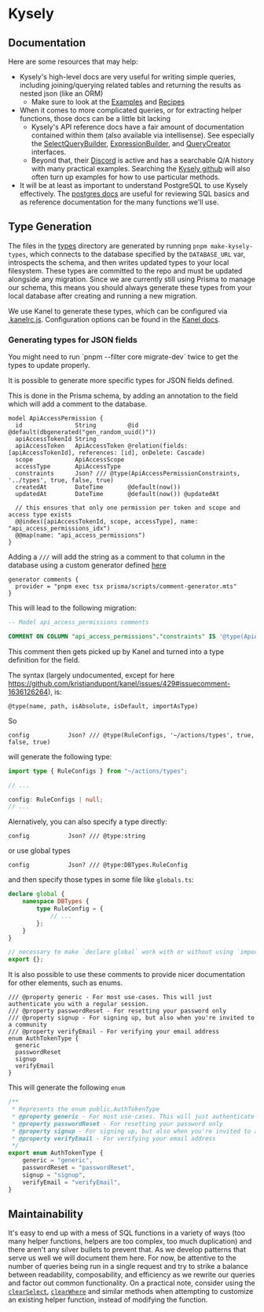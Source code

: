 
# Kysely

## Documentation

Here are some resources that may help:

- Kysely's high-level docs are very useful for writing simple queries, including joining/querying related tables and returning the results as nested json (like an ORM)
    - Make sure to look at the [Examples](https://kysely.dev/docs/category/examples) and [Recipes](https://kysely.dev/docs/category/recipes)
- When it comes to more complicated queries, or for extracting helper functions, those docs can be a little bit lacking
    - Kysely's API reference docs have a fair amount of documentation contained within them (also available via intellisense). See especially the [SelectQueryBuilder](https://kysely-org.github.io/kysely-apidoc/interfaces/SelectQueryBuilder.html), [ExpressionBuilder](https://kysely-org.github.io/kysely-apidoc/interfaces/ExpressionBuilder.html), and [QueryCreator](https://kysely-org.github.io/kysely-apidoc/classes/QueryCreator.html) interfaces.
    - Beyond that, their [Discord](https://discord.gg/xyBJ3GwvAm) is active and has a searchable Q/A history with many practical examples. Searching the [Kysely github](https://github.com/kysely-org/kysely) will also often turn up examples for how to use particular methods.
- It will be at least as important to understand PostgreSQL to use Kysely effectively. The [postgres docs](https://www.postgresql.org/docs/15/index.html) are useful for reviewing SQL basics and as reference documentation for the many functions we'll use.

## Type Generation

The files in the [types](./types) directory are generated by running `pnpm make-kysely-types`, which connects to the database specified by the `DATABASE_URL` var, introspects the schema, and then writes updated types to your local filesystem. These types are committed to the repo and must be updated alongside any migration. Since we are currently still using Prisma to manage our schema, this means you should always generate these types from your local database after creating and running a new migration.

We use Kanel to generate these types, which can be configured via [.kanelrc.js](../.kanelrc.js). Configuration options can be found in the [Kanel docs](https://kristiandupont.github.io/kanel/configuring.html).

### Generating types for JSON fields

<Callout type="warning">
	You might need to run `pnpm --filter core migrate-dev` twice to get the types to update
	properly.
</Callout>

It is possible to generate more specific types for JSON fields defined.

This is done in the Prisma schema, by adding an annotation to the field which will add a comment to the database.

```prisma filename=core/prisma/schema/schema.prisma
model ApiAccessPermission {
  id               String         @id @default(dbgenerated("gen_random_uuid()"))
  apiAccessTokenId String
  apiAccessToken   ApiAccessToken @relation(fields: [apiAccessTokenId], references: [id], onDelete: Cascade)
  scope            ApiAccessScope
  accessType       ApiAccessType
  constraints      Json? /// @type(ApiAccessPermissionConstraints, '../types', true, false, true)
  createdAt        DateTime       @default(now())
  updatedAt        DateTime       @default(now()) @updatedAt

  // this ensures that only one permission per token and scope and access type exists
  @@index([apiAccessTokenId, scope, accessType], name: "api_access_permissions_idx")
  @@map(name: "api_access_permissions")
}
```

Adding a `///` will add the string as a comment to that column in the database using a custom generator defined [here](https://github.com/pubpub/platform/blob/e99c9cb0eec498a9a7a2a2622f294f42bfd8e8b2/core/prisma/schema.prisma#L14-L16)

```prisma filename=core/prisma/schema/schema.prisma
generator comments {
  provider = "pnpm exec tsx prisma/scripts/comment-generator.mts"
}
```

This will lead to the following migration:

```sql filename=core/prisma/migrations/20240523130939_update_comments/migration.sql
-- Model api_access_permissions comments

COMMENT ON COLUMN "api_access_permissions"."constraints" IS '@type(ApiAccessPermissionConstraints, ''../types'', true, false, true)';
```

This comment then gets picked up by Kanel and turned into a type definition for the field.

The syntax (largely undocumented, except for here https://github.com/kristiandupont/kanel/issues/429#issuecomment-1636126264), is:

```prisma
@type(name, path, isAbsolute, isDefault, importAsType)
```

So

```prisma
config           Json? /// @type(RuleConfigs, '~/actions/types', true, false, true)
```

will generate the following type:

```ts
import type { RuleConfigs } from "~/actions/types";

// ...

config: RuleConfigs | null;
// ...
```

Alernatively, you can also specify a type directly:

```prisma
config           Json? /// @type:string
```

or use global types

```prisma
config           Json? /// @type:DBTypes.RuleConfig
```

and then specify those types in some file like `globals.ts`:

```ts
declare global {
	namespace DBTypes {
		type RuleConfig = {
			// ...
		};
	}
}

// necessary to make `declare global` work with or without using `import`s
export {};
```

It is also possible to use these comments to provide nicer documentation for other elements, such as enums.

```prisma filename=core/prisma/schema/schema.prisma
/// @property generic - For most use-cases. This will just authenticate you with a regular session.
/// @property passwordReset - For resetting your password only
/// @property signup - For signing up, but also when you're invited to a community
/// @property verifyEmail - For verifying your email address
enum AuthTokenType {
  generic
  passwordReset
  signup
  verifyEmail
}
```

This will generate the following `enum`

```ts filename=db/src/public/AuthTokenType.ts
/**
 * Represents the enum public.AuthTokenType
 * @property generic - For most use-cases. This will just authenticate you with a regular session.
 * @property passwordReset - For resetting your password only
 * @property signup - For signing up, but also when you're invited to a community
 * @property verifyEmail - For verifying your email address
 */
export enum AuthTokenType {
	generic = "generic",
	passwordReset = "passwordReset",
	signup = "signup",
	verifyEmail = "verifyEmail",
}
```

## Maintainability

It's easy to end up with a mess of SQL functions in a variety of ways (too many helper functions, helpers are too complex, too much duplication) and there aren't any silver bullets to prevent that. As we develop patterns that serve us well we will document them here. For now, be attentive to the number of queries being run in a single request and try to strike a balance between readability, composability, and efficiency as we rewrite our queries and factor out common functionality. On a practical note, consider using the [`clearSelect`](https://kysely-org.github.io/kysely-apidoc/interfaces/SelectQueryBuilder.html#clearSelect), [`clearWhere`](https://kysely-org.github.io/kysely-apidoc/interfaces/SelectQueryBuilder.html#clearWhere) and similar methods when attempting to customize an existing helper function, instead of modifying the function.
